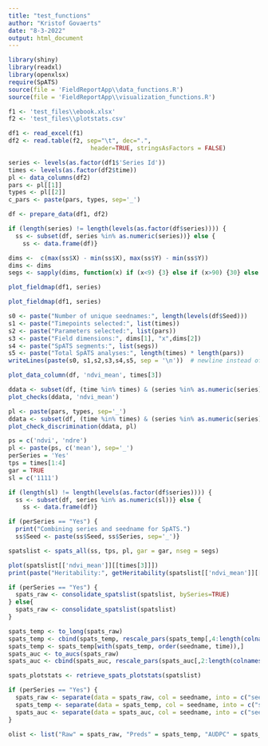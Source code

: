 ```yaml
---
title: "test_functions"
author: "Kristof Govaerts"
date: "8-3-2022"
output: html_document
---
```


```r
library(shiny)
library(readxl)
library(openxlsx)
require(SpATS)
source(file = 'FieldReportApp\\data_functions.R')
source(file = 'FieldReportApp\\visualization_functions.R')

f1 <- 'test_files\\ebook.xlsx'
f2 <- 'test_files\\plotstats.csv'
```


```r
df1 <- read_excel(f1)
df2 <- read.table(f2, sep="\t", dec=".", 
                       header=TRUE, stringsAsFactors = FALSE)

series <- levels(as.factor(df1$'Series Id'))
times <- levels(as.factor(df2$time))
pl <- data_columns(df2)
pars <- pl[[1]]
types <- pl[[2]]
c_pars <- paste(pars, types, sep='_')

df <- prepare_data(df1, df2)

if (length(series) != length(levels(as.factor(df$series)))) {
  ss <- subset(df, series %in% as.numeric(series))} else {
    ss <- data.frame(df)}

dims <-  c(max(ss$X) - min(ss$X), max(ss$Y) - min(ss$Y))
dims <- dims
segs <- sapply(dims, function(x) if (x<9) {3} else if (x>90) {30} else {round(x/4)})
```

```r
plot_fieldmap(df1, series)
```

```r
plot_fieldmap(df1, series)
```

```r
s0 <- paste("Number of unique seednames:", length(levels(df$Seed)))
s1 <- paste("Timepoints selected:", list(times))
s2 <- paste("Parameters selected:", list(pars))
s3 <- paste("Field dimensions:", dims[1], "x",dims[2])
s4 <- paste("SpATS segments:", list(segs))
s5 <- paste("Total SpATS analyses:", length(times) * length(pars))
writeLines(paste(s0, s1,s2,s3,s4,s5, sep = '\n'))  # newline instead of <br>
```
```r
plot_data_column(df, 'ndvi_mean', times[3])
```
```r
ddata <- subset(df, (time %in% times) & (series %in% as.numeric(series)))
plot_checks(ddata, 'ndvi_mean')
```

```r
pl <- paste(pars, types, sep='_')
ddata <- subset(df, (time %in% times) & (series %in% as.numeric(series)))
plot_check_discrimination(ddata, pl)
```

```r
ps = c('ndvi', 'ndre')
pl <- paste(ps, c('mean'), sep='_')
perSeries = 'Yes'
tps = times[1:4]
gar = TRUE
sl = c('1111')

if (length(sl) != length(levels(as.factor(df$series)))) {
  ss <- subset(df, series %in% as.numeric(sl))} else {
    ss <- data.frame(df)}

if (perSeries == "Yes") {
  print("Combining series and seedname for SpATS.")
  ss$Seed <- paste(ss$Seed, ss$Series, sep='_')}

spatslist <- spats_all(ss, tps, pl, gar = gar, nseg = segs)
```

```r
plot(spatslist[['ndvi_mean']][[times[3]]])
print(paste("Heritability:", getHeritability(spatslist[['ndvi_mean']][[times[3]]])))
```

```r
if (perSeries == "Yes") {
  spats_raw <- consolidate_spatslist(spatslist, bySeries=TRUE)
} else{
  spats_raw <- consolidate_spatslist(spatslist)
}

spats_temp <- to_long(spats_raw)
spats_temp <- cbind(spats_temp, rescale_pars(spats_temp[,4:length(colnames(spats_temp))]))
spats_temp <- spats_temp[with(spats_temp, order(seedname, time)),]
spats_auc <- to_aucs(spats_raw)
spats_auc <- cbind(spats_auc, rescale_pars(spats_auc[,2:length(colnames(spats_auc))]))

spats_plotstats <- retrieve_spats_plotstats(spatslist)

if (perSeries == "Yes") {
  spats_raw <- separate(data = spats_raw, col = seedname, into = c("seedname", "series"), sep = "_")
  spats_temp <- separate(data = spats_temp, col = seedname, into = c("seedname", "series"), sep = "_")
  spats_auc <- separate(data = spats_auc, col = seedname, into = c("seedname", "series"), sep = "_")
}

olist <- list("Raw" = spats_raw, "Preds" = spats_temp, "AUDPC" = spats_auc, "Plotstats" = spats_plotstats)
```